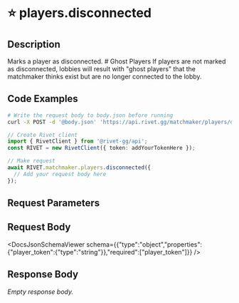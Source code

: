 

# ⭐️ players.disconnected

## Description

Marks a player as disconnected. # Ghost Players If players are not marked as disconnected, lobbies will result with "ghost players" that the matchmaker thinks exist but are no longer connected to the lobby.


## Code Examples

<CodeGroup title='Request' tag='POST' label='https://api.rivet.gg/matchmaker/players/disconnected'>

```bash {{ title: 'cURL' }}
# Write the request body to body.json before running
curl -X POST -d '@body.json' 'https://api.rivet.gg/matchmaker/players/disconnected'
```

```ts
// Create Rivet client
import { RivetClient } from '@rivet-gg/api';
const RIVET = new RivetClient({ token: addYourTokenHere });

// Make request
await RIVET.matchmaker.players.disconnected({
  // Add your request body here
});
```

</CodeGroup>


## Request Parameters


## Request Body

<DocsJsonSchemaViewer schema={{"type":"object","properties":{"player_token":{"type":"string"}},"required":["player_token"]}} />


## Response Body

_Empty response body._
